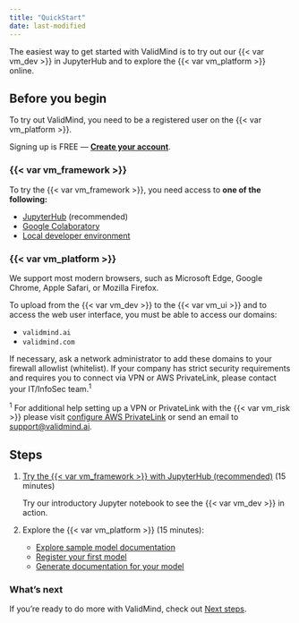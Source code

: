 ```yaml
---
title: "QuickStart"
date: last-modified
---
```


The easiest way to get started with ValidMind is to try out our {{< var vm_dev >}} in JupyterHub and to explore the {{< var vm_platform >}} online. 

## Before you begin

To try out ValidMind, you need to be a registered user on the {{< var vm_platform >}}.

::: {.callout title="Need an account for ValidMind?"}
Signing up is FREE — **[Create your account]({{< var vm_url >}})**.
:::

### {{< var vm_framework >}}

To try the {{< var vm_framework >}}, you need access to **one of the following:**

- [JupyterHub](developer-framework/quickstart-try-developer-framework-with-jupyterhub.qmd) (recommended)
- [Google Colaboratory](developer-framework/quickstart-try-developer-framework-with-colab.qmd)
- [Local developer environment](developer-framework/quickstart-try-developer-framework-in-your-own-developer-environment.qmd)

### {{< var vm_platform >}}

We support most modern browsers, such as Microsoft Edge, Google Chrome, Apple Safari, or Mozilla Firefox.

To upload from the {{< var vm_dev >}} to the {{< var vm_ui >}} and to access the web user interface, you must be able to access our domains:

- `validmind.ai`
- `validmind.com`

If necessary, ask a network administrator to add these domains to your firewall allowlist (whitelist). If your company has strict security requirements and requires you to connect via VPN or AWS PrivateLink, please contact your IT/InfoSec team.^1^

::: {.column-margin}
^1^ For additional help setting up a VPN or PrivateLink with the {{< var vm_risk >}} please visit [configure AWS PrivateLink](/guide/configuration/configure-aws-privatelink.qmd) or send an email to <support@validmind.ai>.
:::

## Steps

1. [Try the {{< var vm_framework >}} with JupyterHub (recommended)](developer-framework/quickstart-try-developer-framework-with-jupyterhub.qmd) (15 minutes)

   Try our introductory Jupyter notebook to see the {{< var vm_dev >}} in action. 

2. Explore the {{< var vm_platform >}} (15 minutes):

    - [Explore sample model documentation](platform-ui/quickstart-explore-sample-model-documentation.qmd)
    - [Register your first model](platform-ui/quickstart-register-your-first-model.qmd)
    - [Generate documentation for your model](platform-ui/quickstart-generate-documentation-for-your-model.qmd)

### What's next

If you're ready to do more with ValidMind, check out [Next steps](platform-ui/next-steps.qmd).
